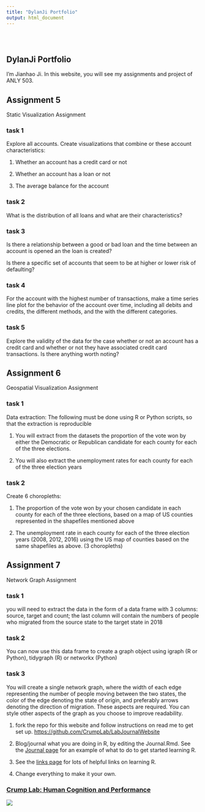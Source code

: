 ```yaml
---
title: "DylanJi Portfolio"
output: html_document
---
```


<style type="text/css">
.title {
  display: none;
}

#getting-started img {
  margin-right: 10px;
}

</style>

<div class="row" style="padding-top: 30px;">
<div class="col-sm-6">

# **DylanJi Portfolio**

I'm Jianhao Ji. In this website, you will see my assignments and project of ANLY 503.

## Assignment 5
Static Visualization Assignment

### task 1
Explore all accounts. Create visualizations that combine or these account characteristics:

1. Whether an account has a credit card or not

2. Whether an account has a loan or not  

3. The average balance for the account

### task 2
What is the distribution of all loans and what are their characteristics?

### task 3
Is there a relationship between a good or bad loan and the time between an account is opened an the loan is created?

Is there a specific set of accounts that seem to be at higher or lower risk of defaulting?

### task 4
For the account with the highest number of transactions, make a time series line plot for the behavior of the account over time, including all debits and credits, the different methods, and the with the different categories.

### task 5
Explore the validity of the data for the case whether or not an account has a credit card and whether or not they have associated credit card transactions. Is there anything worth noting?



## Assignment 6
Geospatial Visualization Assignment

### task 1
Data extraction: The following must be done using R or Python scripts, so that the extraction is reproducible

1. You will extract from the datasets the proportion of the vote won by either the Democratic or Republican candidate for each county for each of the three elections.

2. You will also extract the unemployment rates for each county for each of the three election years

### task 2
Create 6 choropleths:

1. The proportion of the vote won by your chosen candidate in each county for each of the three elections, based on a map of US counties represented in the shapefiles mentioned above 

2. The unemployment rate in each county for each of the three election years (2008, 2012, 2016) using the US map of counties based on the same shapefiles as above. (3 choropleths)



## Assignment 7
Network Graph Assignment

### task 1
  you will need to extract the data in the form of a data frame with 3 columns: source, target and count; the last column will contain the numbers of people who migrated from the source state to the target state in 2018

### task 2
  You can now use this data frame to create a graph object using igraph (R or Python), tidygraph (R) or networkx (Python)

### task 3
  You will create a single network graph, where the width of each edge representing the number of people moving between the two states, the color of the edge denoting the state of origin, and preferably arrows denoting the direction of migration. These aspects are required. You can style other aspects of the graph as you choose to improve readability.





1. fork the repo for this website and follow instructions on read me to get set up. [https://github.com/CrumpLab/LabJournalWebsite](https://github.com/CrumpLab/LabJournalWebsite)

2. Blog/journal what you are doing in R, by editing the Journal.Rmd. See the [Journal page](https://crumplab.github.io/LabJournalWebsite/Journal.html) for an example of what to do to get started learning R.

3. See the [links page](https://crumplab.github.io/LabJournalWebsite/Links.html) for lots of helpful links on learning R.

4. Change everything to make it your own.


</div>
<div class="col-sm-6">

### [Crump Lab: Human Cognition and Performance](https://crumplab.github.io)

<a href = "https://crumplab.github.io">
![](images/logo.png)
</a>
</div>
